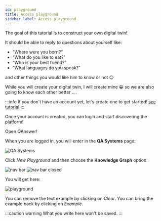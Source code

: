 ```yaml
---
id: playground
title: Access playground
sidebar_label: Access playground
---
```




The goal of this tutorial is to construct your own digital twin!

It should be able to reply to questions about yourself like: 
* "Where were you born?"
* "What do you like to eat?"
* "Who is your best friend?"
* "What languages do you speak?"

and other things you would like him to know or not 😉

While you will create your digital twin, I will create mine 😀 so we are also going to know each other better ....

:::info
If you don't have an account yet, let's create one to get started! [see tutorial](/Introduction/register-login)
:::

Once your account is created, you can login and start discovering the platform!

<div style={{ display: 'flex', justifyContent: 'center', marginBottom: '20px' }}>
    <Link
        to='https://app.qanswer.ai'
        className="button button--primary button--lg"
    >
        Open QAnswer!
    </Link>
</div>

When you are logged in, you will enter in the <b>QA Systems</b> page:

<Image src='/img/screenshots/qa-systems-empty.png' alt='QA Systems'/>

Click <i>New Playground</i> and then choose the **Knowledge Graph** option.

<div style={{ display: 'flex', alignItems: 'center', gap: '10px', marginBottom: '20px', justifyContent: 'center' }}>
    <img src='/img/screenshots/navbar-open-playground-graph.png' alt='nav bar' style={{ height: '300px' }}/>
    <img src='/img/screenshots/navbar-closed-playground.png' alt='nav bar closed' style={{ height: '300px' }}/>
</div>

You will get here:

<Image src='/img/screenshots/playground-graph/playground-graph.png' alt='playground'/>

You can remove the text example by clicking on <i>Clear</i>. You can bring the example back by clicking on <i>Example</i>.

:::caution warning
What you write here won't be saved.
:::